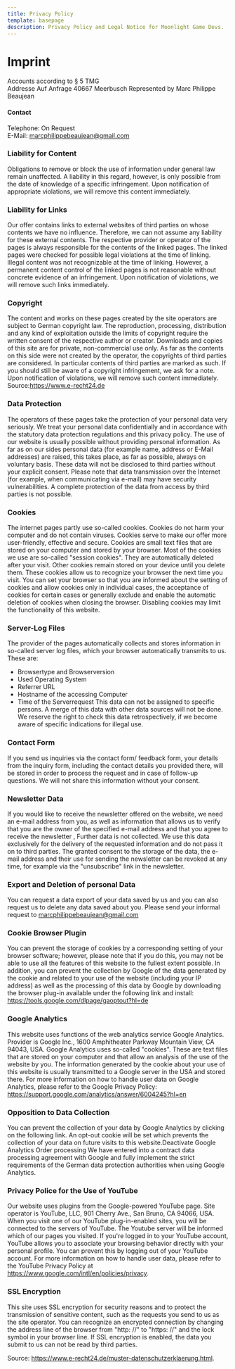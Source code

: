 ---
title: Privacy Policy
template: basepage
description: Privacy Policy and Legal Notice for Moonlight Game Devs.
---

# Imprint

Accounts according to § 5 TMG  
Addresse Auf Anfrage 
40667 Meerbusch
Represented by Marc Philippe Beaujean

#### Contact

Telephone: On Request  
E-Mail: marcphilippebeaujean@gmail.com

### Liability for Content

Obligations to remove or block the use of information under general law remain unaffected. A liability in this regard, however, is only possible from the date of knowledge of a specific infringement. Upon notification of appropriate violations, we will remove this content immediately.

### Liability for Links

Our offer contains links to external websites of third parties on whose contents we have no influence. Therefore, we can not assume any liability for these external contents. The respective provider or operator of the pages is always responsible for the contents of the linked pages. The linked pages were checked for possible legal violations at the time of linking. Illegal content was not recognizable at the time of linking. However, a permanent content control of the linked pages is not reasonable without concrete evidence of an infringement. Upon notification of violations, we will remove such links immediately.

### Copyright

The content and works on these pages created by the site operators are subject to German copyright law. The reproduction, processing, distribution and any kind of exploitation outside the limits of copyright require the written consent of the respective author or creator. Downloads and copies of this site are for private, non-commercial use only. As far as the contents on this side were not created by the operator, the copyrights of third parties are considered. In particular contents of third parties are marked as such. If you should still be aware of a copyright infringement, we ask for a note. Upon notification of violations, we will remove such content immediately. Source:https://www.e-recht24.de

### Data Protection

The operators of these pages take the protection of your personal data very seriously. We treat your personal data confidentially and in accordance with the statutory data protection regulations and this privacy policy. The use of our website is usually possible without providing personal information. As far as on our sides personal data (for example name, address or E-Mail addresses) are raised, this takes place, as far as possible, always on voluntary basis. These data will not be disclosed to third parties without your explicit consent. Please note that data transmission over the Internet (for example, when communicating via e-mail) may have security vulnerabilities. A complete protection of the data from access by third parties is not possible.

### Cookies

The internet pages partly use so-called cookies. Cookies do not harm your computer and do not contain viruses. Cookies serve to make our offer more user-friendly, effective and secure. Cookies are small text files that are stored on your computer and stored by your browser. Most of the cookies we use are so-called "session cookies". They are automatically deleted after your visit. Other cookies remain stored on your device until you delete them. These cookies allow us to recognize your browser the next time you visit. You can set your browser so that you are informed about the setting of cookies and allow cookies only in individual cases, the acceptance of cookies for certain cases or generally exclude and enable the automatic deletion of cookies when closing the browser. Disabling cookies may limit the functionality of this website.

### Server-Log Files

The provider of the pages automatically collects and stores information in so-called server log files, which your browser automatically transmits to us. These are:

-   Browsertype and Browserversion
-   Used Operating System
-   Referrer URL
-   Hostname of the accessing Computer
-   Time of the Serverrequest
    This data can not be assigned to specific persons. A merge of this data with other data sources will not be done. We reserve the right to check this data retrospectively, if we become aware of specific indications for illegal use.

### Contact Form

If you send us inquiries via the contact form/ feedback form, your details from the inquiry form, including the contact details you provided there, will be stored in order to process the request and in case of follow-up questions. We will not share this information without your consent.

### Newsletter Data

If you would like to receive the newsletter offered on the website, we need an e-mail address from you, as well as information that allows us to verify that you are the owner of the specified e-mail address and that you agree to receive the newsletter , Further data is not collected. We use this data exclusively for the delivery of the requested information and do not pass it on to third parties. The granted consent to the storage of the data, the e-mail address and their use for sending the newsletter can be revoked at any time, for example via the "unsubscribe" link in the newsletter.

### Export and Deletion of personal Data

You can request a data export of your data saved by us and you can also request us to delete any data saved about you. Please send your informal request to marcphilippebeaujean@gmail.com

### Cookie Browser Plugin

You can prevent the storage of cookies by a corresponding setting of your browser software; however, please note that if you do this, you may not be able to use all the features of this website to the fullest extent possible. In addition, you can prevent the collection by Google of the data generated by the cookie and related to your use of the website (including your IP address) as well as the processing of this data by Google by downloading the browser plug-in available under the following link and install: https://tools.google.com/dlpage/gaoptout?hl=de

### Google Analytics

This website uses functions of the web analytics service Google Analytics. Provider is Google Inc., 1600 Amphitheater Parkway Mountain View, CA 94043, USA. Google Analytics uses so-called "cookies". These are text files that are stored on your computer and that allow an analysis of the use of the website by you. The information generated by the cookie about your use of this website is usually transmitted to a Google server in the USA and stored there. For more information on how to handle user data on Google Analytics, please refer to the Google Privacy Policy: https://support.google.com/analytics/answer/6004245?hl=en

### Opposition to Data Collection

You can prevent the collection of your data by Google Analytics by clicking on the following link. An opt-out cookie will be set which prevents the collection of your data on future visits to this website.Deactivate Google Analytics
Order processing
We have entered into a contract data processing agreement with Google and fully implement the strict requirements of the German data protection authorities when using Google Analytics.

### Privacy Police for the Use of YouTube

Our website uses plugins from the Google-powered YouTube page. Site operator is YouTube, LLC, 901 Cherry Ave., San Bruno, CA 94066, USA. When you visit one of our YouTube plug-in-enabled sites, you will be connected to the servers of YouTube. The Youtube server will be informed which of our pages you visited. If you're logged in to your YouTube account, YouTube allows you to associate your browsing behavior directly with your personal profile. You can prevent this by logging out of your YouTube account. For more information on how to handle user data, please refer to the YouTube Privacy Policy at https://www.google.com/intl/en/policies/privacy.

### SSL Encryption

This site uses SSL encryption for security reasons and to protect the transmission of sensitive content, such as the requests you send to us as the site operator. You can recognize an encrypted connection by changing the address line of the browser from "http: //" to "https: //" and the lock symbol in your browser line. If SSL encryption is enabled, the data you submit to us can not be read by third parties.

Source: https://www.e-recht24.de/muster-datenschutzerklaerung.html.
